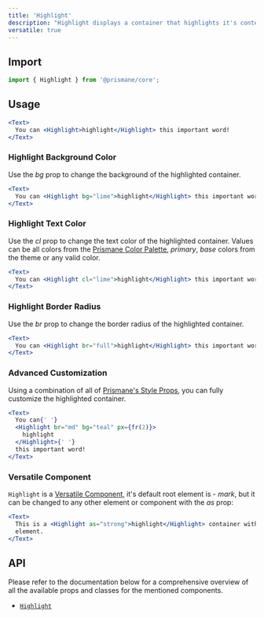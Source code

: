 ---
title: 'Highlight'
description: "Highlight displays a container that highlights it's content."
versatile: true
---

## Import

```js
import { Highlight } from '@prismane/core';
```

## Usage

```jsx preview
<Text>
  You can <Highlight>highlight</Highlight> this important word!
</Text>
```

### Highlight Background Color

Use the _bg_ prop to change the background of the highlighted container.

```jsx preview
<Text>
  You can <Highlight bg="lime">highlight</Highlight> this important word!
</Text>
```

### Highlight Text Color

Use the _cl_ prop to change the text color of the highlighted container. Values can be all colors from the [Prismane Color Palette](/docs/styling/color-palette), _primary_, _base_ colors from the theme or any valid color.

```jsx preview
<Text>
  You can <Highlight cl="lime">highlight</Highlight> this important word!
</Text>
```

### Highlight Border Radius

Use the _br_ prop to change the border radius of the highlighted container.

```jsx preview
<Text>
  You can <Highlight br="full">highlight</Highlight> this important word!
</Text>
```

### Advanced Customization

Using a combination of all of [Prismane's Style Props](/docs/styling/style-props), you can fully customize the highlighted container.

```jsx preview
<Text>
  You can{' '}
  <Highlight br="md" bg="teal" px={fr(2)}>
    highlight
  </Highlight>{' '}
  this important word!
</Text>
```

### Versatile Component

`Highlight` is a [Versatile Component](/docs/getting-started/versatile-components), it's default root element is - _mark_, but it can be changed to any other element or component with the _as_ prop:

```jsx preview
<Text>
  This is a <Highlight as="strong">highlight</Highlight> container with a custom
  element.
</Text>
```

## API

Please refer to the documentation below for a comprehensive overview of all the available props and classes for the mentioned components.

- [`Highlight`](/docs/components-api/highlight-api)
